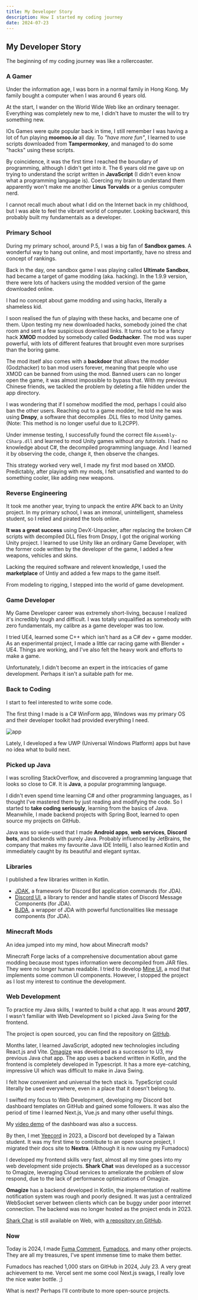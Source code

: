 ```yaml
---
title: My Developer Story
description: How I started my coding journey
date: 2024-07-23
---
```



## My Developer Story

The beginning of my coding journey was like a rollercoaster.

### A Gamer

Under the information age, I was born in a normal family in Hong Kong.
My family bought a computer when I was around 6 years old.

At the start, I wander on the World Wide Web like an ordinary teenager.
Everything was completely new to me, I didn't have to muster the will to try something new.

IOs Games were quite popular back in time, I still remember I was having a lot of fun playing **moomoo.io** all day.
To _"have more fun"_, I learned to use scripts downloaded from **Tampermonkey**, and managed to do some "hacks" using these scripts.

By coincidence, it was the first time I reached the boundary of programming, although I didn't get into it.
The 6 years old me gave up on trying to understand the script written in **JavaScript** (I didn't even know what a programming language is).
Coercing my brain to understand them apparently won't make me another **Linus Torvalds** or a genius computer nerd.

I cannot recall much about what I did on the Internet back in my childhood, but I was able to feel the vibrant world of computer.
Looking backward, this probably built my fundamentals as a developer.

### Primary School

During my primary school, around P.5, I was a big fan of **Sandbox games**.
A wonderful way to hang out online, and most importantly, have no stress and concept of rankings.

Back in the day, one sandbox game I was playing called **Ultimate Sandbox**, had became a target of game modding (aka. hacking).
In the 1.9.9 version, there were lots of hackers using the modded version of the game downloaded online.

I had no concept about game modding and using hacks, literally a shameless kid.

I soon realised the fun of playing with these hacks, and became one of them.
Upon testing my new downloaded hacks, somebody joined the chat room and sent a few suspicious download links.
It turns out to be a fancy hack **XMOD** modded by somebody called **Godzhacker**.
The mod was super powerful, with lots of different features that brought even more surprises than the boring game.

The mod itself also comes with a **backdoor** that allows the modder (Godzhacker) to ban mod users forever, meaning that people who use XMOD can be banned from using the mod.
Banned users can no longer open the game, it was almost impossible to bypass that.
With my previous Chinese friends, we tackled the problem by deleting a file hidden under the app directory.

I was wondering that if I somehow modified the mod, perhaps I could also ban the other users.
Reaching out to a game modder, he told me he was using **Dnspy**, a software that decompiles .DLL files to mod Unity games. (Note: This method is no longer useful due to IL2CPP).

Under immense testing, I successfully found the correct file `Assembly-CSharp.dll` and learned to mod Unity games without _any tutorials_.
I had no knowledge about C#, the decompiled programming language.
And I learned it by observing the code, change it, then observe the changes.

This strategy worked very well, I made my first mod based on XMOD.
Predictably, after playing with my mods, I felt unsatisfied and wanted to do something cooler, like adding new weapons.

### Reverse Engineering

It took me another year, trying to unpack the entire APK back to an Unity project.
In my primary school, I was an immoral, unintelligent, shameless student, so I relied and pirated the tools online.

**It was a great success** using DevX-Unpacker, after replacing the broken C# scripts with decompiled DLL files from Dnspy, I got the original working Unity project.
I learned to use Unity like an ordinary Game Developer, with the former code written by the developer of the game, I added a few weapons, vehicles and skins.

Lacking the required software and relevent knowledge, I used the **marketplace** of Untiy and added a few maps to the game itself.

<LiteYouTubeEmbed id="zqW7WAH81OU" title="Game Demo" />

From modeling to rigging, I stepped into the world of game development.

### Game Developer

My Game Developer career was extremely short-living, because I realized it's incredibly tough and difficult.
I was totally unqualified as somebody with zero fundamentals, my calibre as a game developer was too low.

I tried UE4, learned some C++ which isn't hard as a C# dev + game modder.
As an experimental project, I made a little car racing game with Blender + UE4.
Things are working, and I've also felt the heavy work and efforts to make a game.

Unfortunately, I didn't become an expert in the intricacies of game development.
Perhaps it isn't a suitable path for me.

### Back to Coding

I start to feel interested to write some code.

The first thing I made is a C# WinForm app, Windows was my primary OS and their developer toolkit had provided everything I need.

![app](/markup-studio.png)

Lately, I developed a few UWP (Universal Windows Platform) apps but have no idea what to build next.

### Picked up Java

I was scrolling StackOverflow, and discovered a programming language that looks so close to C#.
It is **Java**, a popular programming language.

I didn't even spend time learning C# and other programming languages, as I thought I've mastered them by just reading and modifying the code.
So I started to **take coding seriously**, learning from the basics of Java.
Meanwhile, I made backend projects with Spring Boot, learned to open source my projects on GitHub.

Java was so wide-used that I made **Android apps**, **web services**, **Discord bots**, and backends with purely Java.
Probably influenced by JetBrains, the company that makes my favourite Java IDE Intellij, I also learned Kotlin and immediately caught by its beautiful and elegant syntax.

### Libraries

I published a few libraries written in Kotlin.

- [JDAK](https://github.com/fuma-nama/jdak), a framework for Discord Bot application commands (for JDA).
- [Discord UI](https://github.com/fuma-nama/discord-ui), a library to render and handle states of Discord Message Components (for JDA).
- [BJDA](https://github.com/fuma-nama/B-JDA), a wrapper of JDA with powerful functionalities like message components (for JDA).

### Minecraft Mods

An idea jumped into my mind, how about Minecraft mods?

Minecraft Forge lacks of a comprehensive documentation about game modding because most types information were decompiled from JAR files.
They were no longer human readable.
I tried to develop [Mine UI](https://github.com/fuma-nama/mine-ui), a mod that implements some common UI components.
However, I stopped the project as I lost my interest to continue the development.

### Web Development

To practice my Java skills, I wanted to build a chat app.
It was around **2017**, I wasn't familiar with Web Development so I picked Java Swing for the frontend.

The project is open sourced, you can find the repository on [GitHub](https://github.com/fuma-nama/U3-Client).

Months later, I learned JavaScript, adopted new technologies including React.js and Vite.
[Omagize](https://github.com/fuma-nama/omagize) was developed as a successor to U3, my previous Java chat app.
The app uses a backend written in Kotlin, and the frontend is completely developed in Typescript.
It has a more eye-catching, impressive UI which was difficult to make in Java Swing.

I felt how convenient and universal the tech stack is.
TypeScript could literally be used everywhere, even in a place that it doesn't belong to.

I swifted my focus to Web Development, developing my Discord bot dashboard templates on GitHub and gained some followers.
It was also the period of time I learned Next.js, Vue.js and many other useful things.

My [video demo](https://youtu.be/Z90Ax-v4uH4) of the dashboard was also a success.

<LiteYouTubeEmbed id="Z90Ax-v4uH4" title="Discord Bot Dashboard" />

By then, I met [Yeecord](https://yeecord.com) in 2023, a Discord bot developed by a Taiwan student.
It was my first time to contribute to an open source project, I migrated their docs site to **Nextra**.
(Although it is now using my Fumadocs)

I developed my frontend skills very fast, almost all my time goes into my web development side projects.
**Shark Chat** was developed as a successor to Omagize, leveraging Cloud services to ameliorate the problem of slow respond, due to the lack of performance optimizations of Omagize.

**Omagize** has a backend developed in Kotlin, the implementation of realtime notification system was rough and poorly designed.
It was just a centralized WebSocket server between clients which can be buggy under poor internet connection.
The backend was no longer hosted as the project ends in 2023.

[Shark Chat](https://shark-chat.vercel.app) is still available on Web, with [a repository on GitHub](https://github.com/fuma-nama/shark-chat-js).

### Now

Today is 2024, I made [Fuma Comment](https://fuma-comment.vercel.app), [Fumadocs](https://github.com/fuma-nama/fumadocs), and many other projects.
They are all my treasures, I've spent immense time to make them better.

Fumadocs has reached 1,000 stars on GitHub in 2024, July 23. A very great achievement to me.
Vercel sent me some cool Next.js swags, I really love the nice water bottle. ;)

What is next? Perhaps I'll contribute to more open-source projects.
